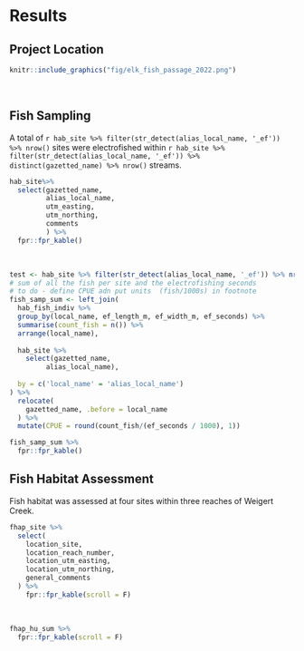 # Results

## Project Location

```r
knitr::include_graphics("fig/elk_fish_passage_2022.png")
```

<br>

## Fish Sampling
A total of `r hab_site %>% filter(str_detect(alias_local_name, '_ef')) %>% nrow()` sites were electrofished within `r hab_site %>% filter(str_detect(alias_local_name, '_ef')) %>% distinct(gazetted_name) %>% nrow()` streams.

```r
hab_site%>% 
  select(gazetted_name,
         alias_local_name,
         utm_easting,
         utm_northing,
         comments
         ) %>% 
  fpr::fpr_kable()
```

<br>

```r

test <- hab_site %>% filter(str_detect(alias_local_name, '_ef')) %>% nrow()
# sum of all the fish per site and the electrofishing seconds
# to do - define CPUE adn put units  (fish/1000s) in footnote
fish_samp_sum <- left_join(
  hab_fish_indiv %>%
  group_by(local_name, ef_length_m, ef_width_m, ef_seconds) %>% 
  summarise(count_fish = n()) %>% 
  arrange(local_name),
  
  hab_site %>% 
    select(gazetted_name,
         alias_local_name),
  
  by = c('local_name' = 'alias_local_name')
) %>% 
  relocate(
    gazetted_name, .before = local_name
  ) %>% 
  mutate(CPUE = round(count_fish/(ef_seconds / 1000), 1))

fish_samp_sum %>% 
  fpr::fpr_kable()
```



## Fish Habitat Assessment 
Fish habitat was assessed at four sites within three reaches of Weigert Creek.

```r
fhap_site %>% 
  select(
    location_site, 
    location_reach_number,
    location_utm_easting,
    location_utm_northing,
    general_comments
  ) %>% 
    fpr::fpr_kable(scroll = F)
```

<br>

```r
fhap_hu_sum %>% 
  fpr::fpr_kable(scroll = F)
```



